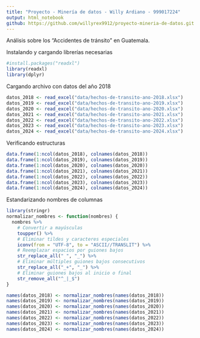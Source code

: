 ```yaml
---
title: "Proyecto - Minería de datos - Willy Ardiano - 999017224"
output: html_notebook
github: https://github.com/willyrex9912/proyecto-mineria-de-datos.git
---
```


Análisis sobre los "Accidentes de tránsito" en Guatemala.

Instalando y cargando librerías necesarias
```r

#install.packages("readxl")
library(readxl)
library(dplyr)

```

Cargando archivo con datos del año 2018
```r
datos_2018 <- read_excel("data/hechos-de-transito-ano-2018.xlsx")
datos_2019 <- read_excel("data/hechos-de-transito-ano-2019.xlsx")
datos_2020 <- read_excel("data/hechos-de-transito-ano-2020.xlsx")
datos_2021 <- read_excel("data/hechos-de-transito-ano-2021.xlsx")
datos_2022 <- read_excel("data/hechos-de-transito-ano-2022.xlsx")
datos_2023 <- read_excel("data/hechos-de-transito-ano-2023.xlsx")
datos_2024 <- read_excel("data/hechos-de-transito-ano-2024.xlsx")
```

Verificando estructuras
```r

data.frame(1:ncol(datos_2018), colnames(datos_2018))
data.frame(1:ncol(datos_2019), colnames(datos_2019))
data.frame(1:ncol(datos_2020), colnames(datos_2020))
data.frame(1:ncol(datos_2021), colnames(datos_2021))
data.frame(1:ncol(datos_2022), colnames(datos_2022))
data.frame(1:ncol(datos_2023), colnames(datos_2023))
data.frame(1:ncol(datos_2024), colnames(datos_2024))

```

Estandarizando nombres de columnas
```r
library(stringr)
normalizar_nombres <- function(nombres) {
  nombres %>%
    # Convertir a mayúsculas
    toupper() %>%
    # Eliminar tildes y caracteres especiales
    iconv(from = "UTF-8", to = "ASCII//TRANSLIT") %>%
    # Reemplazar espacios por guiones bajos
    str_replace_all(" ", "_") %>%
    # Eliminar múltiples guiones bajos consecutivos
    str_replace_all("_+", "_") %>%
    # Eliminar guiones bajos al inicio o final
    str_remove_all("^_|_$")
}

names(datos_2018) <- normalizar_nombres(names(datos_2018))
names(datos_2019) <- normalizar_nombres(names(datos_2019))
names(datos_2020) <- normalizar_nombres(names(datos_2020))
names(datos_2021) <- normalizar_nombres(names(datos_2021))
names(datos_2022) <- normalizar_nombres(names(datos_2022))
names(datos_2023) <- normalizar_nombres(names(datos_2023))
names(datos_2024) <- normalizar_nombres(names(datos_2024))

```


